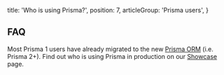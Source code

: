   title: 'Who is using Prisma?',
  position: 7,
  articleGroup: 'Prisma users',
}

## FAQ

Most Prisma 1 users have already migrated to the new [Prisma ORM](https://github.com/prisma/prisma) (i.e. Prisma 2+). Find out who is using Prisma in production on our [Showcase](https://prisma.io/showcase) page.

